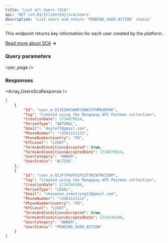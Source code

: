 ```yaml
---
title: 'List all Users (SCA)'  
api: 'GET /v2.01/{ClientId}/sca/users' 
description: 'List users and return `PENDING_USER_ACTION` status' 
---
```




This endpoint returns key information for each user created by the platform.  

[Read more about SCA](/guides/users/sca) **&rarr;**

### Query parameters  

<page />  

<per_page />  

<Sort />  

### Responses  

<AccordionGroup>

<Accordion title="200" defaultOpen>  

<Array_UsersScaResponse />

</Accordion>

</AccordionGroup>  

<ResponseExample>  

```json 200  
[ 
    {
        "Id": "user_m_01JEZK63AWFC8NWJ2THMD4M7H6",
        "Tag": "Created using the Mangopay API Postman collection",
        "CreationDate": 1734079614,
        "PersonType": "NATURAL",
        "Email": "doyle77@gmail.com",
        "PhoneNumber": "+3361111111",
        "PhoneNumberCountry": "FR",
        "KYCLevel": "LIGHT",
        "TermsAndConditionsAccepted": true,
        "TermsAndConditionsAcceptedDate": 1734079614,
        "UserCategory": "OWNER",
        "UserStatus": "ACTIVE"
    },
    {
        "Id": "user_m_01JF7FKVP51PS3TYKCN79VZZ8M",
        "Tag": "Created using the Mangopay API Postman collection",
        "CreationDate": 1734344306,
        "PersonType": "LEGAL",
        "Email": "cheyenne.armstrong12@gmail.com",
        "PhoneNumber": "+3361111111",
        "PhoneNumberCountry": "FR",
        "KYCLevel": "LIGHT",
        "TermsAndConditionsAccepted": true,
        "TermsAndConditionsAcceptedDate": 1734344306,
        "UserCategory": "OWNER",
        "UserStatus": "PENDING_USER_ACTION"
    }
]
```

</ResponseExample>  

<RequestExample>  
    <RestGetNoBody />
</RequestExample>